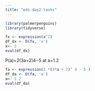 ```yaml
---
title: "eds-day2-tasks"
---
```


```r
library(palmerpenguins)
library(tidyverse)
```


```r
fx <- expression(x^2)
df_dx <- D(fx, 'x')
x<- 3
eval(df_dx)


```
P(a)=2(3a+2)4−5 at a=1.2
```r
fa <- expression(2 *(3*a + 2)^ 4 - 5 )
df_da <- D(fa, 'a')
a<- 1.2
eval(df_da)
```

